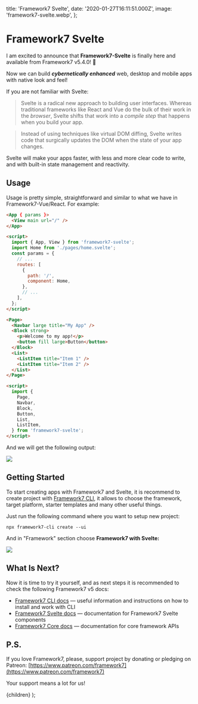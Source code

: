   title: 'Framework7 Svelte',
  date: '2020-01-27T16:11:51.000Z',
  image: 'framework7-svelte.webp',
};

# Framework7 Svelte

I am excited to announce that **Framework7-Svelte** is finally here and available from Framework7 v5.4.0! 🎉

Now we can build **_cybernetically enhanced_** web, desktop and mobile apps with native look and feel!

If you are not familiar with Svelte:

> Svelte is a radical new approach to building user interfaces. Whereas traditional frameworks like React and Vue do the bulk of their work in the _browser_, Svelte shifts that work into a _compile step_ that happens when you build your app.

> Instead of using techniques like virtual DOM diffing, Svelte writes code that surgically updates the DOM when the state of your app changes.

Svelte will make your apps faster, with less and more clear code to write, and with built-in state management and reactivity.

## Usage

Usage is pretty simple, straightforward and similar to what we have in Framework7-Vue/React. For example:

```html
<App { params }>
  <View main url="/" />
</App>

<script>
  import { App, View } from 'framework7-svelte';
  import Home from './pages/home.svelte';
  const params = {
    // ...
    routes: [
      {
        path: '/',
        component: Home,
      },
      // ...
    ],
  };
</script>
```

```html
<Page>
  <Navbar large title="My App" />
  <Block strong>
    <p>Welcome to my app!</p>
    <button fill large>Button</button>
  </Block>
  <List>
    <ListItem title="Item 1" />
    <ListItem title="Item 2" />
  </List>
</Page>

<script>
  import {
    Page,
    Navbar,
    Block,
    Button,
    List,
    ListItem,
  } from 'framework7-svelte';
</script>
```

And we will get the following output:

![](/images/framework7-svelte-0.png)

## Getting Started

To start creating apps with Framework7 and Svelte, it is recommend to create project with [Framework7 CLI](https://framework7.io/cli/), it allows to choose the framework, target platform, starter templates and many other useful things.

Just run the following command where you want to setup new project:

```
npx framework7-cli create --ui
```

And in "Framework" section choose **Framework7 with Svelte:**

![](/images/framework7-svelte-1.png)

## What Is Next?

Now it is time to try it yourself, and as next steps it is recommended to check the following Framework7 v5 docs:

- [Framework7 CLI docs](https://framework7.io/cli/) — useful information and instructions on how to install and work with CLI
- [Framework7 Svelte docs](https://framework7.io/svelte/) — documentation for Framework7 Svelte components
- [Framework7 Core docs](https://framework7.io/docs/) — documentation for core framework APIs

## P.S.

If you love Framework7, please, support project by donating or pledging on Patreon: [https://www.patreon.com/framework7](https://www.patreon.com/framework7)

Your support means a lot for us!

  <PostLayout meta={meta}>{children}</PostLayout>
);
